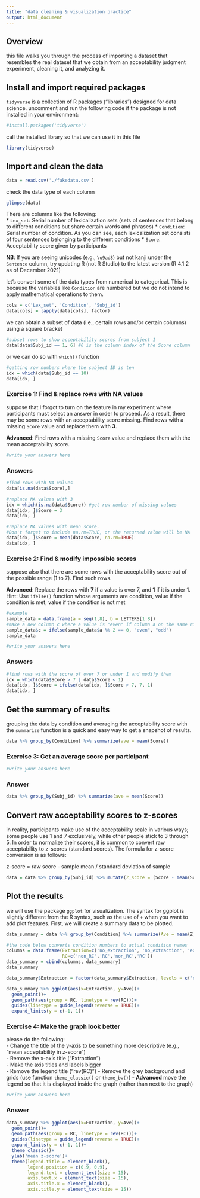 ```yaml
---
title: "data cleaning & visualization practice"
output: html_document
---
```

## Overview
this file walks you through the process of importing a dataset that resembles the real dataset that we obtain from an acceptability judgment experiment, cleaning it, and analyzing it. 

## Install and import required packages

`tidyverse` is a collection of R packages ("libraries") designed for data science.
uncomment and run the following code if the package is not installed in your environment:
```r
#install.packages('tidyverse') 
```

call the installed library so that we can use it in this file
```r
library(tidyverse)
```

## Import and clean the data
```r
data = read.csv('./fakedata.csv')
```

check the data type of each column
```r
glimpse(data)
```
There are columns like the following: \
* `Lex_set`: Serial number of lexicalization sets (sets of sentences that belong to different conditions but share certain words and phrases)
* `Condition`: Serial number of condition. As you can see, each lexicalization set consists of four sentences belonging to the different conditions
* `Score`: Acceptability score given by participants

**NB**: If you are seeing unicodes (e.g., `\u9ad8`) but not kanji under the `Sentence` column, try updating R (not R Studio) to the latest version (R 4.1.2 as of December 2021)

let's convert some of the data types from numerical to categorical. This is because the variables like `Condition` are numbered but we do not intend to apply mathematical operations to them.
```r
cols = c('Lex_set', 'Condition', 'Subj_id')
data[cols] = lapply(data[cols], factor) 
```

we can obtain a subset of data (i.e., certain rows and/or certain columns) using a square bracket
```r
#subset rows to show acceptability scores from subject 1
data[data$Subj_id == 1, 6] #6 is the column index of the Score column 
```
or we can do so with `which()` function
```r
#getting row numbers where the subject ID is ten
idx = which(data$Subj_id == 10)
data[idx, ]
```

### Exercise 1: Find & replace rows with NA values
suppose that I forgot to turn on the feature in my experiment where participants must select an answer in order to proceed. As a result, there may be some rows with an acceptability score missing. Find rows with a missing `Score` value and replace them with **3**.

**Advanced**: Find rows with a missing `Score` value and replace them with the mean acceptability score. 

```r
#write your answers here

```

### Answers
```r
#find rows with NA values
data[is.na(data$Score),]
```

```r
#replace NA values with 3
idx = which(is.na(data$Score)) #get row number of missing values
data[idx, ]$Score = 3
data[idx, ]
```

```r
#replace NA values with mean score.
#Don't forget to include na.rm=TRUE, or the returned value will be NA
data[idx, ]$Score = mean(data$Score, na.rm=TRUE)
data[idx, ]
```

### Exercise 2: Find & modify impossible scores
suppose also that there are some rows with the acceptability score out of the possible range (1 to 7). Find such rows.

**Advanced**: Replace the rows with **7** if a value is over 7, and **1** if it is under 1. Hint: Use `ifelse()` function whose arguments are condition, value if the condition is met, value if the condition is not met

```r
#example
sample_data = data.frame(a = seq(1,8), b = LETTERS[1:8])
#make a new column c where a value is "even" if column a on the same row is an even number, "odd" if an odd number
sample_data$c = ifelse(sample_data$a %% 2 == 0, "even", "odd")
sample_data
```

```r
#write your answers here

```

### Answers
```r
#find rows with the score of over 7 or under 1 and modify them
idx = which(data$Score > 7 | data$Score < 1)
data[idx, ]$Score = ifelse(data[idx, ]$Score > 7, 7, 1)
data[idx, ]
```

## Get the summary of results
grouping the data by condition and averaging the acceptability score with the `summarize` function is a quick and easy way to get a snapshot of results.
```r
data %>% group_by(Condition) %>% summarize(ave = mean(Score))
```

### Exercise 3: Get an average score per participant 
```r
#write your answers here

```

### Answer
```r
data %>% group_by(Subj_id) %>% summarize(ave = mean(Score))
```

## Convert raw acceptability scores to z-scores
in reality, participants make use of the acceptability scale in various ways; some people use 1 and 7 exclusively, while other people stick to 3 through 5. In order to normalize their scores, it is common to convert raw acceptability to z-scores (standard scores). The formula for z-score conversion is as follows:  

z-score = raw score - sample mean / standard deviation of sample  

```r
data = data %>% group_by(Subj_id) %>% mutate(Z_score = (Score - mean(Score)) / sd(Score))
```

## Plot the results
we will use the package `ggplot` for visualization. The syntax for ggplot is slightly different from the R syntax, such as the use of `+` when you want to add plot features. First, we will create a summary data to be plotted.
```r
data_summary = data %>% group_by(Condition) %>% summarize(Ave = mean(Z_score))

#the code below converts condition numbers to actual condition names
columns = data.frame(Extraction=c('no_extraction', 'no_extraction', 'extraction', 'extraction'),
                     RC=c('non_RC','RC','non_RC','RC'))
data_summary = cbind(columns, data_summary)
data_summary
```

```r
data_summary$Extraction = factor(data_summary$Extraction, levels = c('no_extraction', 'extraction'))

data_summary %>% ggplot(aes(x=Extraction, y=Ave))+
  geom_point()+
  geom_path(aes(group = RC, linetype = rev(RC)))+
  guides(linetype = guide_legend(reverse = TRUE))+
  expand_limits(y = c(-1, 1))
```

### Exercise 4: Make the graph look better
please do the following:  
- Change the title of the y-axis to be something more descriptive (e.g., "mean acceptability in z-score")  
- Remove the x-axis title ("Extraction")  
- Make the axis titles and labels bigger  
- Remove the legend title ("rev(RC)")
- Remove the grey background and grids (use function `theme_classic()` or `theme_bw()`)
- **Advanced** move the legend so that it is displayed inside the graph (rather than next to the graph)
```r
#write your answers here

```

### Answer
```r
data_summary %>% ggplot(aes(x=Extraction, y=Ave))+
  geom_point()+
  geom_path(aes(group = RC, linetype = rev(RC)))+
  guides(linetype = guide_legend(reverse = TRUE))+
  expand_limits(y = c(-1, 1))+
  theme_classic()+
  ylab('mean z-score')+
  theme(legend.title = element_blank(),
        legend.position = c(0.9, 0.9),
        legend.text = element_text(size = 15),
        axis.text.x = element_text(size = 15),
        axis.title.x = element_blank(),
        axis.title.y = element_text(size = 15))
```


